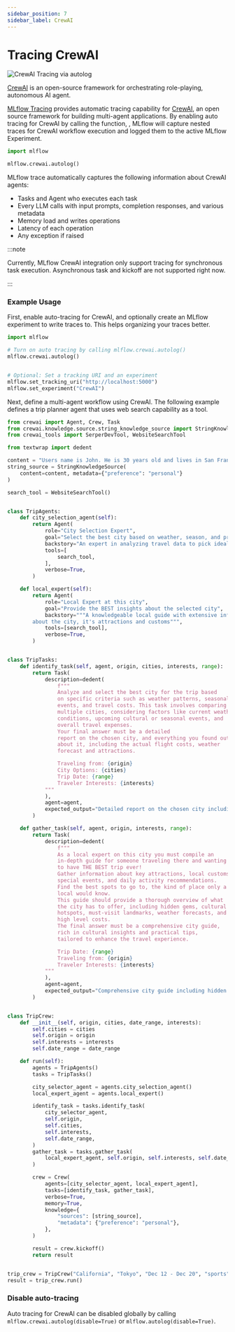 ```yaml
---
sidebar_position: 7
sidebar_label: CrewAI
---
```



# Tracing CrewAI

![CrewAI Tracing via autolog](/images/llms/crewai/crewai-tracing.gif)

[CrewAI](https://www.crewai.com/) is an open-source framework for orchestrating role-playing, autonomous AI agent.

[MLflow Tracing](../) provides automatic tracing capability for [CrewAI](https://www.crewai.com/), an open source framework for building multi-agent applications. By enabling auto tracing
for CrewAI by calling the <APILink fn="mlflow.crewai.autolog" /> function, , MLflow will capture nested traces for CrewAI workflow execution and logged them to the active MLflow Experiment.

```python
import mlflow

mlflow.crewai.autolog()
```

MLflow trace automatically captures the following information about CrewAI agents:

- Tasks and Agent who executes each task
- Every LLM calls with input prompts, completion responses, and various metadata
- Memory load and writes operations
- Latency of each operation
- Any exception if raised

:::note

Currently, MLflow CrewAI integration only support tracing for synchronous task execution. Asynchronous task and kickoff are not supported right now.

:::

### Example Usage

First, enable auto-tracing for CrewAI, and optionally create an MLflow experiment to write traces to. This helps organizing your traces better.

```python
import mlflow

# Turn on auto tracing by calling mlflow.crewai.autolog()
mlflow.crewai.autolog()


# Optional: Set a tracking URI and an experiment
mlflow.set_tracking_uri("http://localhost:5000")
mlflow.set_experiment("CrewAI")
```

Next, define a multi-agent workflow using CrewAI. The following example defines a trip planner agent that uses web search capability as a tool.

```python
from crewai import Agent, Crew, Task
from crewai.knowledge.source.string_knowledge_source import StringKnowledgeSource
from crewai_tools import SerperDevTool, WebsiteSearchTool

from textwrap import dedent

content = "Users name is John. He is 30 years old and lives in San Francisco."
string_source = StringKnowledgeSource(
    content=content, metadata={"preference": "personal"}
)

search_tool = WebsiteSearchTool()


class TripAgents:
    def city_selection_agent(self):
        return Agent(
            role="City Selection Expert",
            goal="Select the best city based on weather, season, and prices",
            backstory="An expert in analyzing travel data to pick ideal destinations",
            tools=[
                search_tool,
            ],
            verbose=True,
        )

    def local_expert(self):
        return Agent(
            role="Local Expert at this city",
            goal="Provide the BEST insights about the selected city",
            backstory="""A knowledgeable local guide with extensive information
        about the city, it's attractions and customs""",
            tools=[search_tool],
            verbose=True,
        )


class TripTasks:
    def identify_task(self, agent, origin, cities, interests, range):
        return Task(
            description=dedent(
                f"""
                Analyze and select the best city for the trip based
                on specific criteria such as weather patterns, seasonal
                events, and travel costs. This task involves comparing
                multiple cities, considering factors like current weather
                conditions, upcoming cultural or seasonal events, and
                overall travel expenses.
                Your final answer must be a detailed
                report on the chosen city, and everything you found out
                about it, including the actual flight costs, weather
                forecast and attractions.

                Traveling from: {origin}
                City Options: {cities}
                Trip Date: {range}
                Traveler Interests: {interests}
            """
            ),
            agent=agent,
            expected_output="Detailed report on the chosen city including flight costs, weather forecast, and attractions",
        )

    def gather_task(self, agent, origin, interests, range):
        return Task(
            description=dedent(
                f"""
                As a local expert on this city you must compile an
                in-depth guide for someone traveling there and wanting
                to have THE BEST trip ever!
                Gather information about key attractions, local customs,
                special events, and daily activity recommendations.
                Find the best spots to go to, the kind of place only a
                local would know.
                This guide should provide a thorough overview of what
                the city has to offer, including hidden gems, cultural
                hotspots, must-visit landmarks, weather forecasts, and
                high level costs.
                The final answer must be a comprehensive city guide,
                rich in cultural insights and practical tips,
                tailored to enhance the travel experience.

                Trip Date: {range}
                Traveling from: {origin}
                Traveler Interests: {interests}
            """
            ),
            agent=agent,
            expected_output="Comprehensive city guide including hidden gems, cultural hotspots, and practical travel tips",
        )


class TripCrew:
    def __init__(self, origin, cities, date_range, interests):
        self.cities = cities
        self.origin = origin
        self.interests = interests
        self.date_range = date_range

    def run(self):
        agents = TripAgents()
        tasks = TripTasks()

        city_selector_agent = agents.city_selection_agent()
        local_expert_agent = agents.local_expert()

        identify_task = tasks.identify_task(
            city_selector_agent,
            self.origin,
            self.cities,
            self.interests,
            self.date_range,
        )
        gather_task = tasks.gather_task(
            local_expert_agent, self.origin, self.interests, self.date_range
        )

        crew = Crew(
            agents=[city_selector_agent, local_expert_agent],
            tasks=[identify_task, gather_task],
            verbose=True,
            memory=True,
            knowledge={
                "sources": [string_source],
                "metadata": {"preference": "personal"},
            },
        )

        result = crew.kickoff()
        return result


trip_crew = TripCrew("California", "Tokyo", "Dec 12 - Dec 20", "sports")
result = trip_crew.run()
```

### Disable auto-tracing

Auto tracing for CrewAI can be disabled globally by calling `mlflow.crewai.autolog(disable=True)` or `mlflow.autolog(disable=True)`.
